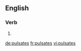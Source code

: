 ==English==

===Verb===
{{head|en}}

# {{en-third-person singular of|pulsate}}

[[de:pulsates]]
[[fr:pulsates]]
[[vi:pulsates]]